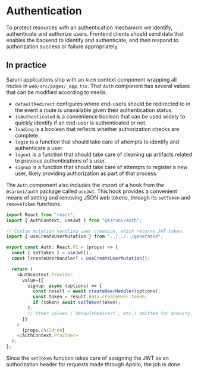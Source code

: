 # Authentication

To protect resources with an authentication mechanism we identify, authenticate and authorize users. Frontend clients should send data that enables the backend to identify and authenticate, and then respond to authorization success or failure appropriately.

## In practice

Saruni applications ship with an `Auth` context component wrapping all routes in `web/src/pages/_app.tsx`. That `Auth` component has several values that can be modified according to needs.

- `defaultRedirect` configures where end-users should be redirected to in the event a route is unavailable given their authentication status.
- `isAuthenticated` is a convenience boolean that can be used widely to quickly identify if an end-user is authenticated or not.
- `loading` is a boolean that reflects whether authorization checks are complete.
- `login` is a function that should take care of attempts to identify and authenticate a user.
- `logout` is a function that should take care of cleaning up artifacts related to previous authentications of a user.
- `signup` is a function that should take care of attempts to register a new user, likely providing authorization as part of that process.

The `Auth` component also includes the import of a hook from the `@saruni/auth` package called `useJwt`. This hook provides a convenient means of setting and removing JSON web tokens, through its `setToken` and `removeToken` functions.

```ts title=web/src/components/auth/Auth.tsx
import React from "react";
import { AuthContext, useJwt } from "@saruni/auth";

// Custom mutation handling user creation, which returns JWT token.
import { useCreateUserMutation } from "../../../generated";

export const Auth: React.FC = (props) => {
  const { setToken } = useJwt();
  const [createUserHandler] = useCreateUserMutation();

  return (
    <AuthContext.Provider
      value={{
        signup: async (options) => {
          const result = await createUserHandler(options);
          const token = result.data.createUser.token;
          if (token) await setToken(token);
        },
        // Other values (`defaultRedirect`, etc.) omitted for brevity.
      }}
    >
      {props.children}
    </AuthContext.Provider>
  );
};
```

Since the `setToken` function takes care of assigning the JWT as an authorization header for requests made through Apollo, the job is done.
